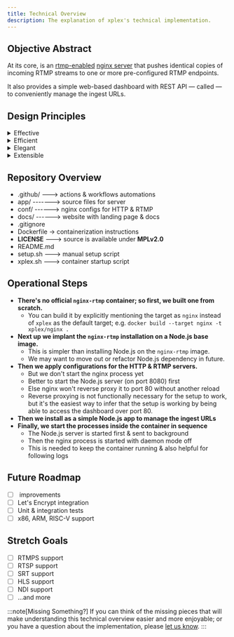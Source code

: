 ```yaml
---
title: Technical Overview
description: The explanation of xplex's technical implementation.
---
```


## Objective Abstract

At its core, <Xplex /> is an [rtmp-enabled](https://github.com/arut/nginx-rtmp-module) [nginx server](http://nginx.org/) that pushes identical copies of incoming RTMP streams to one or more pre-configured RTMP endpoints.

It also provides a simple web-based dashboard with REST API &mdash; called <Xplex isHQ /> &mdash; to conveniently manage the ingest URLs.

## Design Principles

<details>
<summary>Effective</summary>
make it do what it's supposed to do
</details>
<details>
<summary>Efficient</summary>
do it with minimal teleological overhead
</details>
<details>
<summary>Elegant</summary>
and with fluent grace of pieces falling in place
</details>
<details>
<summary>Extensible</summary>
while leaving room for progressive enhancements
</details>

## Repository Overview

<FileTree>

- .github/ ---> actions & workflows automations
- app/ -------> source files for <Xplex isHQ /> server
- conf/ ------> nginx configs for HTTP & RTMP
- docs/ ------> website with landing page & docs
- .gitignore
- Dockerfile -> containerization instructions
- **LICENSE** ---> source is available under **MPLv2.0**
- README.md
- setup.sh ---> <Xplex /> manual setup script
- xplex.sh ---> <Xplex /> container startup script

</FileTree>

## Operational Steps

- **There's no official `nginx-rtmp` container; so first, we built one from scratch.**
  - You can build it by explicitly mentioning the target as `nginx` instead of `xplex` as the default target; e.g. `docker build --target nginx -t xplex/nginx .`
- **Next up we implant the `nginx-rtmp` installation on a Node.js base image.**
  - This is simpler than installing Node.js on the `nginx-rtmp` image.
  - We may want to move out or refactor Node.js dependency in future.
- **Then we apply configurations for the HTTP & RTMP servers.**
  - But we don't start the nginx process yet
  - Better to start the Node.js server (on port 8080) first
  - Else nginx won't reverse proxy it to port 80 without another reload
  - Reverse proxying is not functionally necessary for the setup to work, but it's the easiest way to infer that the setup is working by being able to access the dashboard over port 80.
- **Then we install <Xplex isHQ /> as a simple Node.js app to manage the ingest URLs**
- **Finally, we start the processes inside the container in sequence**
  - The Node.js server is started first & sent to background
  - Then the nginx process is started with daemon mode off
  - This is needed to keep the container running & also helpful for following logs

## Future Roadmap

- [ ] <Xplex isHQ /> improvements
- [ ] Let's Encrypt integration
- [ ] Unit & integration tests
- [ ] x86, ARM, RISC-V support

## Stretch Goals
- [ ] RTMPS support
- [ ] RTSP support
- [ ] SRT support
- [ ] HLS support
- [ ] NDI support
- [ ] ...and more

:::note[Missing Something?]
If you can think of the missing pieces that will make understanding this technical overview easier and more enjoyable; or you have a question about the implementation, please [let us know](https://github.com/debloper/xplex/issues).
:::
